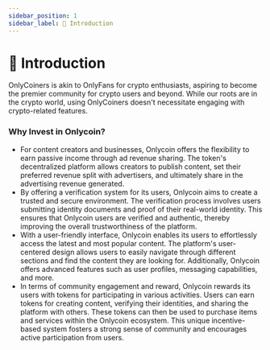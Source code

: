 ```yaml
---
sidebar_position: 1
sidebar_label: 📜 Introduction
---
```


# 📜 Introduction

OnlyCoiners is akin to OnlyFans for crypto enthusiasts, aspiring to become the premier community for crypto users and beyond. While our roots are in the crypto world, using OnlyCoiners doesn't necessitate engaging with crypto-related features.

### Why Invest in Onlycoin?

-   For content creators and businesses, Onlycoin offers the flexibility to earn passive income through ad revenue sharing. The token's decentralized platform allows creators to publish content, set their preferred revenue split with advertisers, and ultimately share in the advertising revenue generated.
-   By offering a verification system for its users, Onlycoin aims to create a trusted and secure environment. The verification process involves users submitting identity documents and proof of their real-world identity. This ensures that Onlycoin users are verified and authentic, thereby improving the overall trustworthiness of the platform.
-   With a user-friendly interface, Onlycoin enables its users to effortlessly access the latest and most popular content. The platform's user-centered design allows users to easily navigate through different sections and find the content they are looking for. Additionally, Onlycoin offers advanced features such as user profiles, messaging capabilities, and more.
-   In terms of community engagement and reward, Onlycoin rewards its users with tokens for participating in various activities. Users can earn tokens for creating content, verifying their identities, and sharing the platform with others. These tokens can then be used to purchase items and services within the Onlycoin ecosystem. This unique incentive-based system fosters a strong sense of community and encourages active participation from users.
